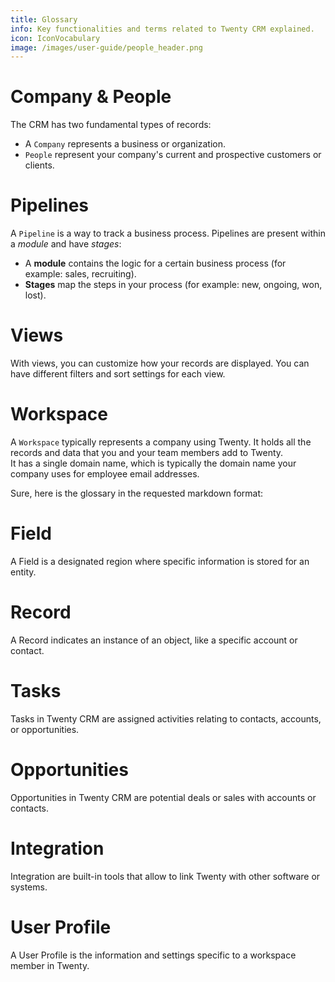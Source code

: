 ```yaml
---
title: Glossary
info: Key functionalities and terms related to Twenty CRM explained.
icon: IconVocabulary
image: /images/user-guide/people_header.png
---
```


# Company & People
The CRM has two fundamental types of records:
- A `Company` represents a business or organization.
- `People` represent your company's current and prospective customers or clients.

# Pipelines
A `Pipeline` is a way to track a business process. Pipelines are present within a *module* and have *stages*:
- A **module** contains the logic for a certain business process (for example: sales, recruiting).
- **Stages** map the steps in your process (for example: new, ongoing, won, lost).

# Views 
With views, you can customize how your records are displayed. You can have different filters and sort settings for each view. 

# Workspace
A `Workspace` typically represents a company using Twenty. It holds all the records and data that you and your team members add to Twenty.   
It has a single domain name, which is typically the domain name your company uses for employee email addresses.

Sure, here is the glossary in the requested markdown format:

# Field 
A Field is a designated region where specific information is stored for an entity.

# Record 
A Record indicates an instance of an object, like a specific account or contact.

# Tasks 
Tasks in Twenty CRM are assigned activities relating to contacts, accounts, or opportunities.

# Opportunities 
Opportunities in Twenty CRM are potential deals or sales with accounts or contacts.

# Integration 
Integration are built-in tools that allow to link Twenty with other software or systems.

# User Profile
A User Profile is the information and settings specific to a workspace member in Twenty.